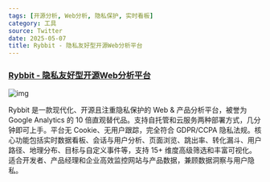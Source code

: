 ```yaml
---
tags: [开源分析, Web分析, 隐私保护, 实时看板]
category: 工具
source: Twitter
date: 2025-05-07
title: Rybbit - 隐私友好型开源Web分析平台
---
```


### [Rybbit - 隐私友好型开源Web分析平台](https://github.com/rybbit-io/rybbit)

![img](https://img.mengpeng.tech/i/2025/05/11/68203ccadae8f.webp)

Rybbit 是一款现代化、开源且注重隐私保护的 Web & 产品分析平台，被誉为 Google Analytics 的 10 倍直观替代品。支持自托管和云服务两种部署方式，几分钟即可上手。平台无 Cookie、无用户跟踪，完全符合 GDPR/CCPA 隐私法规。核心功能包括实时数据看板、会话与用户分析、页面浏览、跳出率、转化漏斗、用户路径、地理分布、目标与自定义事件等，支持 15+ 维度高级筛选和丰富可视化。适合开发者、产品经理和企业高效监控网站与产品数据，兼顾数据洞察与用户隐私。
